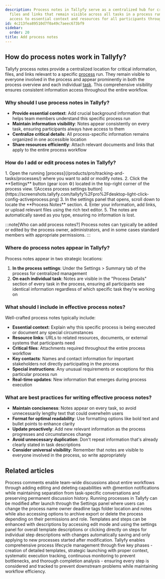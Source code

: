 ```yaml
---
description: Process notes in Tallyfy serve as a centralized hub for critical information
  files and links that remain visible across all tasks in a process run ensuring consistent
  access to essential context and resources for all participants throughout the workflow.
id: 4c213fea89510d7f0a49c7aeec673bf9
sidebar:
  order: 20
title: Add process notes
---
```



## How do process notes work in Tallyfy?

Tallyfy process notes provide a centralized location for critical information, files, and links relevant to a specific [process](/products/pro/tracking-and-tasks/processes/) run. They remain visible to everyone involved in the process and appear prominently in both the process overview and each individual [task](/products/pro/tracking-and-tasks/tasks/). This comprehensive visibility ensures consistent information access throughout the entire workflow.

### Why should I use process notes in Tallyfy?

- **Provide essential context**: Add crucial background information that helps team members understand this specific process run
- **Maintain information visibility**: Notes appear consistently on every task, ensuring participants always have access to them
- **Centralize critical details**: All process-specific information remains organized in one accessible location
- **Share resources efficiently**: Attach relevant documents and links that apply to the entire process workflow

### How do I add or edit process notes in Tallyfy?

<Steps>
1. Open the running [process](/products/pro/tracking-and-tasks/processes/) where you want to add or modify notes.
2. Click the **Settings** button (gear icon ⚙️) located in the top-right corner of the process view.
   ![Access process settings button](https://screenshots.tallyfy.com/tallyfy%2Fpro%2Fdesktop-light-click-config-activeprocess.png)
3. In the settings panel that opens, scroll down to locate the **Process Notes** section.
4. Enter your information, add links, or upload relevant files using the rich text editor.
5. The notes are automatically saved as you type, ensuring no information is lost.
</Steps>

:::note[Who can add process notes?]
Process notes can typically be added or edited by the process owner, administrators, and in some cases standard members with appropriate permissions.
:::

### Where do process notes appear in Tallyfy?

Process notes appear in two strategic locations:

1. **In the process settings**: Under the Settings > Summary tab of the process for centralized management
2. **On each individual task**: Notes are visible in the "Process Details" section of every task in the process, ensuring all participants see identical information regardless of which specific task they're working on

### What should I include in effective process notes?

Well-crafted process notes typically include:

- **Essential context**: Explain why this specific process is being executed or document any special circumstances
- **Resource links**: URLs to related resources, documents, or external systems that participants need
- **Critical files**: Attachments required throughout the entire process workflow
- **Key contacts**: Names and contact information for important stakeholders not directly participating in the process
- **Special instructions**: Any unusual requirements or exceptions for this particular process run
- **Real-time updates**: New information that emerges during process execution

### What are best practices for writing effective process notes?

- **Maintain conciseness**: Notes appear on every task, so avoid unnecessarily lengthy text that could overwhelm users
- **Format for optimal readability**: Use formatting options like bold text and bullet points to enhance clarity
- **Update proactively**: Add new relevant information as the process progresses and circumstances change
- **Avoid unnecessary duplication**: Don't repeat information that's already clearly stated in task descriptions
- **Consider universal visibility**: Remember that notes are visible to everyone involved in the process, so write appropriately


## Related articles
<CardGrid>
<LinkTitleCard header="<b>Processes > Commenting processes</b>" href="/products/pro/tracking-and-tasks/processes/how-can-i-manage-comments-in-tallyfy/" > Process comments enable team-wide discussions about entire workflows through adding editing and deleting capabilities with @mention notifications while maintaining separation from task-specific conversations and preserving permanent discussion history. </LinkTitleCard>
<LinkTitleCard header="<b>Edit Processes > Edit tasks and process properties</b>" href="/products/pro/tracking-and-tasks/processes/edit-processes/how-can-i-edit-tasks-and-processes-in-tallyfy/" > Running processes in Tallyfy can be modified after launch through the Settings panel where users can change the process name owner deadline tags folder location and notes while also accessing options to archive export or delete the process depending on their permissions and role. </LinkTitleCard>
<LinkTitleCard header="<b>Edit Templates > Add a description to a template</b>" href="/products/pro/documenting/templates/edit-templates/add-description/" > Templates and steps can be enhanced with descriptions by accessing edit mode and using the settings panel for overall template descriptions or clicking directly on steps for individual step descriptions with changes automatically saving and only applying to new processes started after modification. </LinkTitleCard>
<LinkTitleCard header="<b>Processes > Managing the complete process lifecycle</b>" href="/products/pro/tracking-and-tasks/processes/process-lifecycle-management/" > Tallyfy enables comprehensive process lifecycle management through five key phases - creation of detailed templates, strategic launching with proper context, systematic execution tracking, continuous monitoring to prevent bottlenecks, and thorough completion analysis - ensuring every step is considered and tracked to prevent downstream problems while maintaining workflow efficiency. </LinkTitleCard>
</CardGrid>